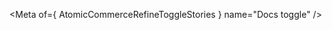 
<Meta of={ AtomicCommerceRefineToggleStories } name="Docs toggle" />

<Title />
<Subtitle ><Description/></Subtitle>


<CanvasWithGithub
  of={AtomicCommerceRefineToggleStories.Default}
  githubPath="commerce/atomic-commerce-refine-toggle/atomic-commerce-refine-toggle.ts"
/>

## Usage
This component is typically placed within the "status" section of the layout.
```html
<atomic-commerce-interface>
  ...
  <atomic-commerce-layout>
    ...
    <atomic-layout-section section="main">
      ...
     <atomic-layout-section section="status">

       <atomic-commerce-refine-toggle></atomic-commerce-refine-toggle>

      </atomic-layout-section>
    </atomic-layout-section>
  </atomic-commerce-layout>
</atomic-commerce-interface>
```

## Examples
<Stories title={""}/>

## Reference
<ArgTypes />

